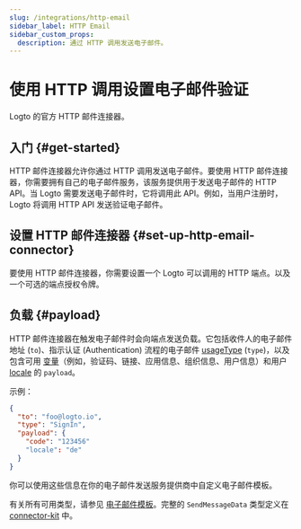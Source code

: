 ```yaml
---
slug: /integrations/http-email
sidebar_label: HTTP Email
sidebar_custom_props:
  description: 通过 HTTP 调用发送电子邮件。
---
```



# 使用 HTTP 调用设置电子邮件验证

Logto 的官方 HTTP 邮件连接器。

<GuideTip />

## 入门 \{#get-started}

HTTP 邮件连接器允许你通过 HTTP 调用发送电子邮件。要使用 HTTP 邮件连接器，你需要拥有自己的电子邮件服务，该服务提供用于发送电子邮件的 HTTP API。当 Logto 需要发送电子邮件时，它将调用此 API。例如，当用户注册时，Logto 将调用 HTTP API 发送验证电子邮件。

## 设置 HTTP 邮件连接器 \{#set-up-http-email-connector}

要使用 HTTP 邮件连接器，你需要设置一个 Logto 可以调用的 HTTP 端点。以及一个可选的端点授权令牌。

## 负载 \{#payload}

HTTP 邮件连接器在触发电子邮件时会向端点发送负载。它包括收件人的电子邮件地址 (`to`)、指示认证 (Authentication) 流程的电子邮件 [usageType](/connectors/email-connectors/email-templates#email-template-types) (`type`)，以及包含可用 [变量](/connectors/email-connectors/email-templates#email-template-variables)（例如，验证码、链接、应用信息、组织信息、用户信息）和用户 [locale](/connectors/email-connectors/email-templates#email-template-localization) 的 `payload`。

示例：

```json
{
  "to": "foo@logto.io",
  "type": "SignIn",
  "payload": {
    "code": "123456"
    "locale": "de"
  }
}
```

你可以使用这些信息在你的电子邮件发送服务提供商中自定义电子邮件模板。

有关所有可用类型，请参见 [电子邮件模板](/connectors/email-connectors/email-templates#email-template-types)。完整的 `SendMessageData` 类型定义在 [connector-kit](https://github.com/logto-io/logto/tree/master/packages/toolkit/connector-kit/src/types/passwordless.ts) 中。
